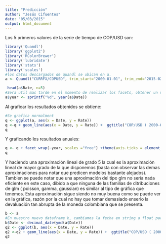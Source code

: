 ```yaml
---
title: "Predicción"
author: "Jesús Cifuentes"
date: "05/03/2015"
output: html_document
---
```


Los 5 primeros valores de la serie de tiempo de COP/USD son:

```r
library('Quandl')
library('ggplot2')
library('RColorBrewer')
library('lubridate')
library('stats')
library('scales')
#los datos descargados de quandl se ubican en a. 
a <- Quandl("CURRFX/COPUSD", trim_start="2000-01-01", trim_end="2015-02-25")
```

```r
 head(a$Rate, n=5)
#Sera util mas tarde en el momento de realizar los facets, obtener un vector de los años
a$year <- sprintf("%d", year(a$Date)) 
```

Al graficar los resultados obtenidos se obtiene:

```r
#Se grafica normalment
q <- ggplot(a, aes(x = Date, y = Rate)) 
q <-q + geom_line(aes(x = Date, y = Rate)) +  ggtitle("COP/USD ( 2000-01-01 -> 2015-02-23)")+  theme_bw()
q
```


Y graficando los resultados anuales:

```r
q <- q + facet_wrap(~year, scales ="free") +theme(axis.ticks = element_blank(), axis.text.x = element_blank())  
q
```


Y haciendo una aproximación lineal de grado 5 la cual es la aproximación lineal de mayor grado de la que disponemos (basta con observar las demas aproximaciones para notar que predicen modelos bastante alejados). Tambien se puede notar que una aproximación del tipo glm no sería nada eficiente en este caso, dibido a que ninguna de las familias de ditribuciones de glm ( poisson, gamma, gaussian) es  similar al tipo de gráfica que tenemos. Esta aproximación sigue siendo no muy buena como se puede ver en la gráfica, razón por la cual no hay que tomar demasiado enserio la devaluación tan abrupta de la moneda colombiana que se presenta.


```r
b <- a
#En nuestro nuevo dataframe b, cambiamos la fecha en string a float para que no haya problemas al realizar la aproximacion
b$Date <- decimal_date(ymd(a$Date)) 
q2 <- ggplot(b, aes(x = Date, y = Rate)) 
q2 <-q2 + geom_line(aes(x = Date, y = Rate)) +  ggtitle("COP/USD ( 2000-01-01 -> 2015-02-23)")+  theme_bw()+ geom_smooth(method = "lm", formula = y ~ poly(x, 5) ,fullrange=TRUE) + scale_x_continuous(limits = c(2000.0,2017.0)) 
q2
```
